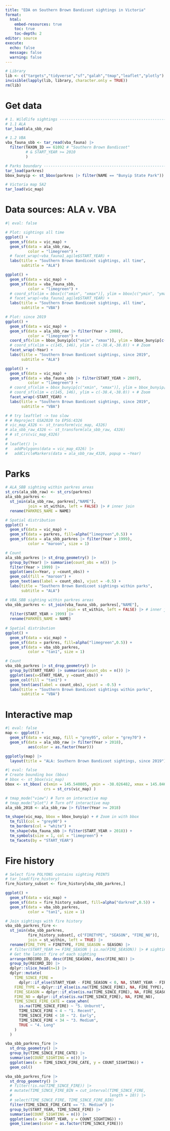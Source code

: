 ```yaml
---
title: "EDA on Southern Brown Bandicoot sightings in Victoria"
format:
  html:
    embed-resources: true
    toc: true
    toc-depth: 2
editor: source
execute:
  echo: false
  message: false
  warning: false
---
```


```r
# Library
lib <- c("targets","tidyverse","sf","galah","tmap","leaflet","plotly")
invisible(lapply(lib, library, character.only = TRUE))
rm(lib)
```

# Get data

```r
# 1. Wildlife sightings --------------------------------------------------------
# 1.1 ALA
tar_load(ala_sbb_raw)

# 1.2 VBA
vba_fauna_sbb <- tar_read(vba_fauna) |> 
  filter(TAXON_ID == 61092 # "Southern Brown Bandicoot"
         # & START_YEAR >= 2010
         ) 

# Parks boundary ---------------------------------------------------------------
tar_load(parkres)
bbox_bunyip <- st_bbox(parkres |> filter(NAME == "Bunyip State Park")) 

# Victoria map SA2
tar_load(vic_map)
```

# Data sources: ALA v. VBA

```r
#| eval: false 

# Plot: sightings all time
ggplot() + 
  geom_sf(data = vic_map) +
  geom_sf(data = ala_sbb_raw,
          color = "limegreen") +
  # facet_wrap(~vba_fauna1_agile$START_YEAR) + 
  labs(title = "Southern Brown Bandicoot sightings, all time",
       subtitle = "ALA")

ggplot() + 
  geom_sf(data = vic_map) +
  geom_sf(data = vba_fauna_sbb,
          color = "limegreen") +
  # coord_sf(xlim = bbox[c("xmin", "xmax")], ylim = bbox[c("ymin", "ymax")]) + # Zoom
  # facet_wrap(~vba_fauna1_agile$START_YEAR) + 
  labs(title = "Southern Brown Bandicoot sightings, all time",
       subtitle = "VBA")

# Plot: since 2019
ggplot() + 
  geom_sf(data = vic_map) +
  geom_sf(data = ala_sbb_raw |> filter(Year > 2008),
          color = "limegreen") +
  coord_sf(xlim = bbox_bunyip[c("xmin", "xmax")], ylim = bbox_bunyip[c("ymin", "ymax")]) + # Zoom Bunyip
  # coord_sf(xlim = c(145, 146), ylim = c(-38.4,-38.0)) + # Zoom
  facet_wrap(~Year) +
  labs(title = "Southern Brown Bandicoot sightings, since 2019",
       subtitle = "ALA")

ggplot() + 
  geom_sf(data = vic_map) +
  geom_sf(data = vba_fauna_sbb |> filter(START_YEAR > 2007),
          color = "limegreen") +
  # coord_sf(xlim = bbox_bunyip[c("xmin", "xmax")], ylim = bbox_bunyip[c("ymin", "ymax")]) + # Zoom Bunyip
  # coord_sf(xlim = c(145, 146), ylim = c(-38.4,-38.0)) + # Zoom
  facet_wrap(~START_YEAR) +
  labs(title = "Southern Brown Bandicoot sightings, since 2019",
       subtitle = "VBA")
```

```r
# # try leaftlet -> too slow
# # Reproject GSA2020 to EPSG:4326
# vic_map_4326 <- st_transform(vic_map, 4326)
# ala_sbb_raw_4326 <- st_transform(ala_sbb_raw, 4326)
# # st_crs(vic_map_4326)
# 
# leaflet() |>
#   addPolygons(data = vic_map_4326) |> 
#   addCircleMarkers(data = ala_sbb_raw_4326, popup = ~Year)
```

# Parks 

```r
# ALA_SBB sighting within parkres areas 
st_crs(ala_sbb_raw) <- st_crs(parkres)
ala_sbb_parkres <- 
  st_join(ala_sbb_raw, parkres[,"NAME"], 
          join = st_within, left = FALSE) |> # inner join
  rename(PARKRES_NAME = NAME)

# Spatial distribution 
ggplot() +
  geom_sf(data = vic_map) + 
  geom_sf(data = parkres, fill=alpha("limegreen",0.5)) +
  geom_sf(data = ala_sbb_parkres |> filter(Year > 1999), 
          color = "maroon", size = 1)

# Count 
ala_sbb_parkres |> st_drop_geometry() |> 
  group_by(Year) |> summarise(count_obs = n()) |> 
  filter(Year > 1999) |> 
  ggplot(aes(x=Year, y =count_obs)) +
  geom_col(fill = "maroon") + 
  geom_text(aes(label = count_obs), vjust = -0.5) +
  labs(title = "Southern Brown Bandicoot sightings within parks",
       subtitle = "ALA")
```


```r
# VBA_SBB sighting within parkres areas 
vba_sbb_parkres <- st_join(vba_fauna_sbb, parkres[,"NAME"], 
                           join = st_within, left = FALSE) |> # inner join 
  filter(START_YEAR > 1999) |> 
  rename(PARKRES_NAME = NAME)
  
# Spatial distribution 
ggplot() +
  geom_sf(data = vic_map) + 
  geom_sf(data = parkres, fill=alpha("limegreen",0.5)) +
  geom_sf(data = vba_sbb_parkres, 
          color = "tan1", size = 1)

# Count 
vba_sbb_parkres |> st_drop_geometry() |> 
  group_by(START_YEAR) |> summarise(count_obs = n()) |> 
  ggplot(aes(x=START_YEAR, y =count_obs)) +
  geom_col(fill = "tan1") + 
  geom_text(aes(label = count_obs), vjust = -0.5) +
  labs(title = "Southern Brown Bandicoot sightings within parks",
       subtitle = "VBA")
```
 
# Interactive map

```r
#| eval: false 
map <- ggplot() + 
  geom_sf(data = vic_map, fill = "grey95", color = "grey70") +
  geom_sf(data = ala_sbb_raw |> filter(Year > 2018),
          aes(color = as.factor(Year)))

ggplotly(map) |> 
  layout(title = "ALA: Southern Brown Bandicoot sightings, since 2019")
```

```r
#| eval: false 
# Create bounding box (bbox) 
# bbox <- st_bbox(vic_map)
bbox <- st_bbox( c(xmin = 145.540805, ymin = -38.026482, xmax = 145.846244, ymax = -37.882282), 
                 crs = st_crs(vic_map) )

# tmap_mode("view") # Turn on interactive map
# tmap_mode("plot") # Turn off interactive map
ala_sbb_2018 <- ala_sbb_raw |> filter(Year >= 2018)

tm_shape(vic_map, bbox = bbox_bunyip) + # Zoom in with bbox
  tm_fill(col = "grey90") + 
  tm_borders(col = "white") + 
  tm_shape(vba_fauna_sbb |> filter(START_YEAR > 2018)) +
  tm_symbols(size = 1, col = "limegreen") +
  tm_facets(by = "START_YEAR")
```


# Fire history 

```r
# Select fire POLYONS contains sighting POINTS
# tar_load(fire_history)
fire_history_subset <- fire_history[vba_sbb_parkres,]

ggplot() +
  geom_sf(data = vic_map) + 
  geom_sf(data = fire_history_subset, fill=alpha("darkred",0.5)) + 
  geom_sf(data = vba_sbb_parkres, 
          color = "tan1", size = 1)

# Join sightings with fire history 
vba_sbb_parkres_fire <-
  st_join(vba_sbb_parkres,
          fire_history_subset[, c("FIRETYPE", "SEASON", "FIRE_NO")],
          join = st_within, left = TRUE) |> 
  rename(FIRE_TYPE = FIRETYPE, FIRE_SEASON = SEASON) |> 
  # filter(START_YEAR >= FIRE_SEASON | is.na(FIRE_SEASON)) |> # sighting_date > fire SEASON (year)
  # Get the latest fire of each sighting
  arrange(RECORD_ID, desc(FIRE_SEASON), desc(FIRE_NO)) |> 
  group_by(RECORD_ID) |>
  dplyr::slice_head(n=1) |> 
  dplyr::mutate(
    TIME_SINCE_FIRE = 
      dplyr::if_else(START_YEAR - FIRE_SEASON < 0, NA, START_YEAR - FIRE_SEASON),
    FIRE_TYPE = dplyr::if_else(is.na(TIME_SINCE_FIRE), NA, FIRE_TYPE),
    FIRE_SEASON = dplyr::if_else(is.na(TIME_SINCE_FIRE), NA, FIRE_SEASON),
    FIRE_NO = dplyr::if_else(is.na(TIME_SINCE_FIRE), NA, FIRE_NO),
    TIME_SINCE_FIRE_CATE = case_when(
      is.na(TIME_SINCE_FIRE) ~ "5. Unburnt",
      TIME_SINCE_FIRE < 4 ~ "1. Recent",
      TIME_SINCE_FIRE < 10 ~ "2. Early",
      TIME_SINCE_FIRE < 34 ~ "3. Medium",
      TRUE ~ "4. Long"
    )
  )

vba_sbb_parkres_fire |> 
  st_drop_geometry() |>
  group_by(TIME_SINCE_FIRE_CATE) |> 
  summarise(COUNT_SIGHTING = n()) |> 
  ggplot(aes(x = TIME_SINCE_FIRE_CATE, y = COUNT_SIGHTING)) +
  geom_col()

vba_sbb_parkres_fire |> 
  st_drop_geometry() |> 
  # filter(!is.na(TIME_SINCE_FIRE)) |> 
  # mutate(TIME_SINCE_FIRE_BIN = cut_interval(TIME_SINCE_FIRE, 
  #                                           length = 10)) |>
  # select(TIME_SINCE_FIRE, TIME_SINCE_FIRE_BIN)
  filter(TIME_SINCE_FIRE_CATE == "3. Medium") |>
  group_by(START_YEAR, TIME_SINCE_FIRE) |> 
  summarise(COUNT_SIGHTING = n()) |> 
  ggplot(aes(x = START_YEAR, y = COUNT_SIGHTING)) +
  geom_line(aes(color = as.factor(TIME_SINCE_FIRE)))
```


